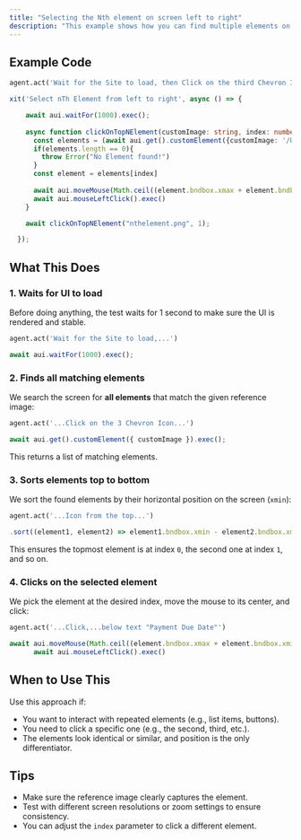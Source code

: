 ```yaml
---
title: "Selecting the Nth element on screen left to right"
description: "This example shows how you can find multiple elements on the screen using a reference image and click on a specific one based on its position from the left to the right. "
---
```


## Example Code

<CodeGroup>

```python The Agentic way
agent.act('Wait for the Site to load, then Click on the third Chevron Icon from the left, below text "Payment Due Date"')
```


```typescript TypeScript
xit('Select nTh Element from left to right', async () => {

    await aui.waitFor(1000).exec();
    
    async function clickOnTopNElement(customImage: string, index: number = 0){
      const elements = (await aui.get().customElement({customImage: '/Users/Desktop/Screenshot 2025-05-14 at 11.41.45.png'}).exec()).sort((element1, element2) => element1.bndbox.xmin - element2.bndbox.xmin)
      if(elements.length == 0){
        throw Error("No Element found!")
      }
      const element = elements[index]
    
      await aui.moveMouse(Math.ceil((element.bndbox.xmax + element.bndbox.xmin) /2), Math.ceil((element.bndbox.ymax + element.bndbox.ymin) /2)).exec();
      await aui.mouseLeftClick().exec()
    }

    await clickOnTopNElement("nthelement.png", 1);

  });
```

</CodeGroup>

## What This Does

### 1. Waits for UI to load

Before doing anything, the test waits for 1 second to make sure the UI is rendered and stable.

<CodeGroup>

```python The Agentic way
agent.act('Wait for the Site to load,...')
```


```typescript TypeScript
await aui.waitFor(1000).exec(); 
```

</CodeGroup>

### 2. Finds all matching elements

We search the screen for **all elements** that match the given reference image:

<CodeGroup>

```python The Agentic way
agent.act('...Click on the 3 Chevron Icon...')
```


```typescript TypeScript
await aui.get().customElement({ customImage }).exec();
```

</CodeGroup>

This returns a list of matching elements.

### 3. Sorts elements top to bottom

We sort the found elements by their horizontal position on the screen (`xmin`):

<CodeGroup>

```python The Agentic way
agent.act('...Icon from the top...')
```


```typescript TypeScript
.sort((element1, element2) => element1.bndbox.xmin - element2.bndbox.xmin)
```

</CodeGroup>

This ensures the topmost element is at index `0`, the second one at index `1`, and so on.

### 4. Clicks on the selected element

We pick the element at the desired index, move the mouse to its center, and click:

<CodeGroup>

```python The Agentic way
agent.act('...Click,...below text "Payment Due Date"')
```


```typescript TypeScript
await aui.moveMouse(Math.ceil((element.bndbox.xmax + element.bndbox.xmin) /2), Math.ceil((element.bndbox.ymax + element.bndbox.ymin) /2)).exec();
      await aui.mouseLeftClick().exec()
```

</CodeGroup>

## When to Use This

Use this approach if:

- You want to interact with repeated elements (e.g., list items, buttons).
- You need to click a specific one (e.g., the second, third, etc.).
- The elements look identical or similar, and position is the only differentiator.

## Tips

- Make sure the reference image clearly captures the element.
- Test with different screen resolutions or zoom settings to ensure consistency.
- You can adjust the `index` parameter to click a different element.